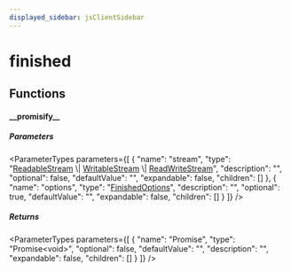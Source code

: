 ```yaml
---
displayed_sidebar: jsClientSidebar
---
```



# finished

## Functions

#### \_\_promisify\_\_

##### Parameters

<ParameterTypes parameters={[
  {
    "name": "stream",
    "type": "[ReadableStream](../../internal/interfaces/internal.ReadableStream-1.mdx) \\| [WritableStream](../../internal/interfaces/internal.WritableStream.mdx) \\| [ReadWriteStream](../../internal/interfaces/internal.ReadWriteStream.mdx)",
    "description": "",
    "optional": false,
    "defaultValue": "",
    "expandable": false,
    "children": []
  },
  {
    "name": "options",
    "type": "[FinishedOptions](../interfaces/internal.internal-3.FinishedOptions.mdx)",
    "description": "",
    "optional": true,
    "defaultValue": "",
    "expandable": false,
    "children": []
  }
]} />

##### Returns

<ParameterTypes parameters={[
  {
    "name": "Promise",
    "type": "Promise&#60;void&#62;",
    "optional": false,
    "defaultValue": "",
    "description": "",
    "expandable": false,
    "children": []
  }
]} />
